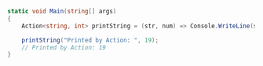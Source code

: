 ```csharp
static void Main(string[] args)
{
    Action<string, int> printString = (str, num) => Console.WriteLine(str + num);

    printString("Printed by Action: ", 19);
    // Printed by Action: 19
}
```
